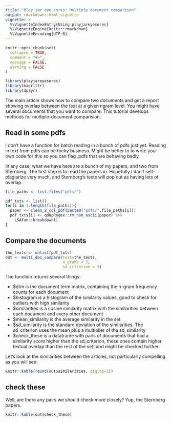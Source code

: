 ```yaml
---
title: "Play jar eye sores: Multiple document comparison"
output: rmarkdown::html_vignette
vignette: >
  %\VignetteIndexEntry{Using playjareyesores}
  %\VignetteEngine{knitr::rmarkdown}
  %\VignetteEncoding{UTF-8}
---
```


```r
knitr::opts_chunk$set(
  collapse = TRUE,
  comment = "#>",
  message = FALSE,
  warning = FALSE
)
```

```r
library(playjareyesores)
library(magrittr)
library(dplyr)
```

The main article shows how to compare two documents and get a report showing overlap between the text at a given ngram level. You might have several documents that you want to compare. This tutorial develops methods for multiple-document comparision.

## Read in some pdfs

I don't have a function for batch reading in a bunch of pdfs just yet. Reading in text from pdfs can be tricky business. Might be better to to write your own code for this so you can flag .pdfs that are behaving badly. 

In any case, what we have here are a bunch of my papers, and two from Sternberg. The first step is to read the papers in. Hopefully I don't self-plagiarize very much, and Sternberg's texts will pop out as having lots of overlap.

```r
file_paths <- list.files("pdfs/")

pdf_txts <- list()
for(i in 1:length(file_paths)){
  paper <- clean_2_col_pdf(paste0("pdfs/",file_paths[i]))
  pdf_txts[i] <- qdapRegex::rm_non_ascii(paper) %>%
    LSAfun::breakdown()
}

```

## Compare the documents

```r
the_texts <- unlist(pdf_txts)
out <- multi_doc_compare(text=the_texts,
                         n_grams = 3,
                         sd_criterion = 3)
```

The function returns several things:

  - $dtm is the document term matrix, containing the n-gram frequency counts for each document
  - $histogram is a histogram of the similarity values, good to check for outliers with high similarity
  - $similarities is a cosine similarity matrix with the similarities between each document and every other document
  - $mean_similarity is the average similarity in the set
  - $sd_similarity is the standard deviation of the similarities. The sd_criterion uses the mean plus a multiplier of the sd_similarity
  - $check_these is a dataframe with pairs of documents that had a similarity score higher than the sd_criterion, these ones contain higher textual overlap than the rest of the set, and might be checked further.
  
Let's look at the similarities between the articles, not particularly compelling as you will see:

```r
knitr::kable(round(out$similarities, digits=2))
```

## check these

Well, are there any pairs we should check more closely? Yup, the Sternberg papers.

```r
knitr::kable(out$check_these)
```






